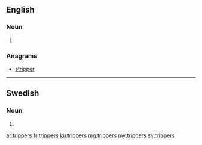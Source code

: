 ==English==

===Noun===
{{head|en|noun plural form}}

# {{plural of|tripper|lang=en}}

===Anagrams===
* [[stripper#English|stripper]]

----

==Swedish==

===Noun===
{{head|sv|noun form}}

# {{sv-noun-form-indef-gen-pl|tripp}}

[[ar:trippers]]
[[fr:trippers]]
[[ku:trippers]]
[[mg:trippers]]
[[my:trippers]]
[[sv:trippers]]